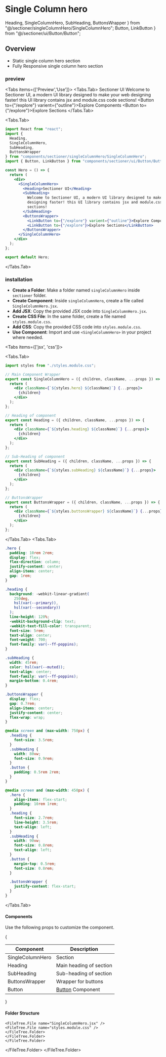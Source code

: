 # Single Column hero

  Heading,
  SingleColumnHero,
  SubHeading,
  ButtonsWrapper
} from "@/sectioner/singleColumnHero/SingleColumnHero";
  Button, LinkButton
} from "@/sectioner/ui/Button/Button";


## Overview 

- Static single column hero section
- Fully Responsive single column hero section

### preview



<Tabs items={['Preview','Use']}>
  <Tabs.Tab>
  <SectionWrapper>
      <SingleColumnHero>
        <Heading>Sectioner UI</Heading>
        <SubHeading>
          Welcome to Sectioner UI, a modern UI library designed to make your web
          designing faster! this UI library contains jsx and module.css code
          sections!
        </SubHeading>
        <ButtonsWrapper>
          <Button to={"/explore"} varient={"outline"}>Explore Components</Button>
          <Button to={"/explore"}>Explore Sections</Button>
        </ButtonsWrapper>
      </SingleColumnHero>
  </SectionWrapper>
  </Tabs.Tab>

  <Tabs.Tab>
  
```jsx showLineNumbers filename="App.jsx" copy {2-8,13-24}
import React from "react";
import {
  Heading,
  SingleColumnHero,
  SubHeading,
  ButtonsWrapper
} from "components/sectioner/singleColumnHero/SingleColumnHero";
import { Button, LinkButton } from "components/sectioner/ui/Button/Button";

const Hero = () => {
  return (
    <div>
      <SingleColumnHero>
        <Heading>Sectioner UI</Heading>
        <SubHeading>
          Welcome to Sectioner UI, a modern UI library designed to make your web
          designing faster! this UI library contains jsx and module.css code
          sections!
        </SubHeading>
        <ButtonsWrapper>
          <LinkButton to={"/explore"} varient={"outline"}>Explore Components</LinkButton>
          <LinkButton to={"/explore"}>Explore Sections</LinkButton>
        </ButtonsWrapper>
      </SingleColumnHero>
    </div>
  );
};

export default Hero;
```
  </Tabs.Tab>
  </Tabs>


### installation

- **Create a Folder**: Make a folder named `singleColumnHero` inside `sectioner` folder.
- **Create Component**: Inside `singleColumnHero`, create a file called `SingleColumnHero.jsx`.
- **Add JSX**: Copy the provided JSX code into `SingleColumnHero.jsx`.
- **Create CSS File**: In the same folder, create a file named `styles.module.css`.
- **Add CSS**: Copy the provided CSS code into `styles.module.css`.
- **Use Component**: Import and use `<SingleColumnHero>` in your project where needed.


<Tabs items={['jsx', 'css']}>
  
  <Tabs.Tab>

```jsx showLineNumbers filename="sectioner/singleColumnHero/SingleColumnHero.jsx" copy
import styles from "./styles.module.css";

// Main Component Wrapper
export const SingleColumnHero = ({ children, className, ...props }) => {
  return (
    <div className={`${styles.hero} ${className}`} {...props}>
      {children}
    </div>
  );
};

// Heading of component
export const Heading = ({ children, className, ...props }) => {
  return (
    <div className={`${styles.heading} ${className}`} {...props}>
      {children}
    </div>
  );
};

// Sub-Heading of component
export const SubHeading = ({ children, className, ...props }) => {
  return (
    <div className={`${styles.subHeading} ${className}`} {...props}>
      {children}
    </div>
  );
};

// ButtonsWrapper
export const ButtonsWrapper = ({ children, className, ...props }) => {
  return (
    <div className={`${styles.buttonsWrapper} ${className}`} {...props}>
      {children}
    </div>
  );
};
```

  </Tabs.Tab>
<Tabs.Tab>
```css showLineNumbers filename="sectioner/singleColumnHero/styles.module.css" copy
.hero {
  padding: 10rem 2rem;
  display: flex;
  flex-direction: column;
  justify-content: center;
  align-items: center;
  gap: 1rem;
}

.heading {
  background: -webkit-linear-gradient(
    250deg,
    hsl(var(--primary)),
    hsl(var(--secondary))
  );
  line-height: 120%;
  -webkit-background-clip: text;
  -webkit-text-fill-color: transparent;
  font-size: 5rem;
  text-align: center;
  font-weight: 700;
  font-family: var(--ff-poppins);
}

.subHeading {
  width: 45rem;
  color: hsl(var(--muted));
  text-align: center;
  font-family: var(--ff-poppins);
  margin-bottom: 0.4rem;
}

.buttonsWrapper {
  display: flex;
  gap: 0.7rem;
  align-items: center;
  justify-content: center;
  flex-wrap: wrap;
}

@media screen and (max-width: 750px) {
  .heading {
    font-size: 3.5rem;
  }
  .subHeading {
    width: 80vw;
    font-size: 0.9rem;
  }
  .button {
    padding: 0.5rem 2rem;
  }
}

@media screen and (max-width: 450px) {
  .hero {
    align-items: flex-start;
    padding: 10rem 1rem;
  }
  .heading {
    font-size: 2.7rem;
    line-height: 3.5rem;
    text-align: left;
  }
  .subHeading {
    width: 90vw;
    font-size: 0.8rem;
    text-align: left;
  }
  .button {
    margin-top: 0.5rem;
    font-size: 0.8rem;
  }

  .buttonsWrapper {
    justify-content: flex-start;
  }
}
```
  </Tabs.Tab>
</Tabs>

#### Components

Use the following props to customize the component.

{<table className="nx-mt-6 nx-p-0 first:nx-mt-0">
  <thead>
    <tr>
      <th align="center">Component</th>
      <th align="center">Description</th>
    </tr>
  </thead>
  <tbody>
  <tr>
      <td>SingleColumnHero</td>
      <td>Section</td>
    </tr>
  <tr>
      <td>Heading</td>
      <td>Main heading of section</td>
    </tr>
    <tr>
      <td>SubHeading</td>
      <td>Sub-heading of section</td>
    </tr>
    <tr>
      <td>ButtonsWrapper</td>
      <td>Wrapper for buttons</td>
    </tr>
    <tr>
      <td>Button</td>
      <td> <a href="/docs/components/button">Button</a> Component</td>
    </tr>
  </tbody>
</table>
}

#### Folder Structure

 
<FileTree>
  <FileTree.Folder name="your-project" defaultOpen>
  <FileTree.Folder name="src" defaultOpen>
    <FileTree.Folder name="components" defaultOpen>
    <FileTree.Folder name="sectioner" defaultOpen>
      <FileTree.Folder name="singleColumnHero" defaultOpen>
        
    <FileTree.File name="SingleColumnHero.jsx" />
    <FileTree.File name="styles.module.css" />
    </FileTree.Folder>  
    </FileTree.Folder>
    </FileTree.Folder>
    
    
  </FileTree.Folder>
  </FileTree.Folder>
</FileTree>